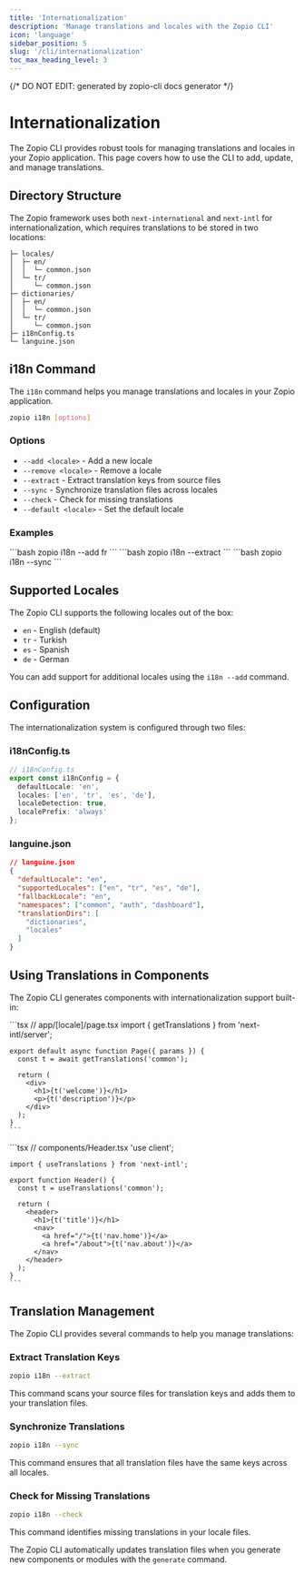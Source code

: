 ```yaml
---
title: 'Internationalization'
description: 'Manage translations and locales with the Zopio CLI'
icon: 'language'
sidebar_position: 5
slug: '/cli/internationalization'
toc_max_heading_level: 3
---
```


{/* DO NOT EDIT: generated by zopio-cli docs generator */}

# Internationalization

The Zopio CLI provides robust tools for managing translations and locales in your Zopio application. This page covers how to use the CLI to add, update, and manage translations.

## Directory Structure

The Zopio framework uses both `next-international` and `next-intl` for internationalization, which requires translations to be stored in two locations:

```
├─ locales/
│  ├─ en/
│  │  └─ common.json
│  └─ tr/
│     └─ common.json
├─ dictionaries/
│  ├─ en/
│  │  └─ common.json
│  └─ tr/
│     └─ common.json
├─ i18nConfig.ts
└─ languine.json
```

## i18n Command

The `i18n` command helps you manage translations and locales in your Zopio application.

```bash
zopio i18n [options]
```

### Options

- `--add <locale>` - Add a new locale
- `--remove <locale>` - Remove a locale
- `--extract` - Extract translation keys from source files
- `--sync` - Synchronize translation files across locales
- `--check` - Check for missing translations
- `--default <locale>` - Set the default locale

### Examples


<Tabs>
  <TabItem value="add" label="Add Locale">
    ```bash
    zopio i18n --add fr
    ```
  </TabItem>
  <TabItem value="extract" label="Extract Keys">
    ```bash
    zopio i18n --extract
    ```
  </TabItem>
  <TabItem value="sync" label="Sync Translations">
    ```bash
    zopio i18n --sync
    ```
  </TabItem>
</Tabs>

## Supported Locales

The Zopio CLI supports the following locales out of the box:

- `en` - English (default)
- `tr` - Turkish
- `es` - Spanish
- `de` - German

You can add support for additional locales using the `i18n --add` command.

## Configuration

The internationalization system is configured through two files:

### i18nConfig.ts

```typescript
// i18nConfig.ts
export const i18nConfig = {
  defaultLocale: 'en',
  locales: ['en', 'tr', 'es', 'de'],
  localeDetection: true,
  localePrefix: 'always'
};
```

### languine.json

```json
// languine.json
{
  "defaultLocale": "en",
  "supportedLocales": ["en", "tr", "es", "de"],
  "fallbackLocale": "en",
  "namespaces": ["common", "auth", "dashboard"],
  "translationDirs": [
    "dictionaries",
    "locales"
  ]
}
```

## Using Translations in Components

The Zopio CLI generates components with internationalization support built-in:

<Tabs>
  <TabItem value="server" label="Server Component">
    ```tsx
    // app/[locale]/page.tsx
    import { getTranslations } from 'next-intl/server';

    export default async function Page({ params }) {
      const t = await getTranslations('common');
      
      return (
        <div>
          <h1>{t('welcome')}</h1>
          <p>{t('description')}</p>
        </div>
      );
    }
    ```
  </TabItem>
  <TabItem value="client" label="Client Component">
    ```tsx
    // components/Header.tsx
    'use client';
    
    import { useTranslations } from 'next-intl';
    
    export function Header() {
      const t = useTranslations('common');
      
      return (
        <header>
          <h1>{t('title')}</h1>
          <nav>
            <a href="/">{t('nav.home')}</a>
            <a href="/about">{t('nav.about')}</a>
          </nav>
        </header>
      );
    }
    ```
  </TabItem>
</Tabs>

## Translation Management

The Zopio CLI provides several commands to help you manage translations:

### Extract Translation Keys

```bash
zopio i18n --extract
```

This command scans your source files for translation keys and adds them to your translation files.

### Synchronize Translations

```bash
zopio i18n --sync
```

This command ensures that all translation files have the same keys across all locales.

### Check for Missing Translations

```bash
zopio i18n --check
```

This command identifies missing translations in your locale files.

<Alert type="info">
  The Zopio CLI automatically updates translation files when you generate new components or modules with the <code>generate</code> command.
</Alert>
